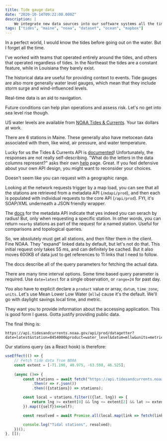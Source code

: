 ```yaml
---
title: Tide gauge data
date: "2020-10-14T09:22:00.000Z"
description: |
    We integrate new data sources into our software systems all the time, and thought it would be a good idea to start documenting the how and why. This one describes tide gauge data from NOAA.
tags: ["tides", "maine", "noaa", "dataset", "ocean", "mapbox"]
---
```


In a perfect world, I would know the tides before going out on the water. But I forget all the time. 

I've worked with teams that operated entirely around the tides, and others that operated regardless of tides. In the Northeast the tides are a constant feature, while in Louisiana they barely exist.

The historical data are useful for providing context to events. Tide gauges are also more generally water level gauges, which mean that they include storm surge and wind-influenced levels.

Real-time data is an aid to navigation.

Future conditions can help plan operations and assess risk. Let's no get into sea level rise though.

US water levels are available from [NOAA Tides & Currents](https://tidesandcurrents.noaa.gov/stations.html?type=Water+Levels#Maine). Your tax dollars at work. 

There are 6 stations in Maine. These generally also have metocean data associated with them, like wind, air pressure, and water temperature. 

Lucky for us the Tides & Currents API is [documented](https://api.tidesandcurrents.noaa.gov/api/prod/)! Unfortunately, the responses are not really self-describing. "What do the letters in the data columns represent?" asks their own [help](https://api.tidesandcurrents.noaa.gov/api/prod/responseHelp.html) page. Great. If you feel defensive about your own API design, you might want to reconsider your choices. 

Doesn't seem like you can request with a geographic range.

Looking at the network requests trigger by a map load, you can see that all the stations are retrieved from a metadata API (`/mdapi/prod`), and then each is populated with individual requests to the core API (`/api/prod`). FYI, it's SOAP/XML underneath a JSON friendly wrapper. 

The [docs](https://api.tidesandcurrents.noaa.gov/mdapi/prod/) for the metadata API indicate that yes indeed you can serach by radius! But, only when requesting a specific station. In other words, you can return `nearby` stations as part of the request for a named station. Useful for comparisons and topological queries.

So, we absolutely must get all stations, and then filter them in the client. Fine NOAA. They "expand" linked data by default, but let's not do that. This initial request only takes 55 ms, and can definitely be cached. But it also moves 600KB of data just to get references to 11 links that I need to follow. 

The docs describe all of the query parameters for fetching the actual data. 

There are many time interval options. Some time based query parameter is required. Use `date=latest` for a single observation, or `range=24` for past day. 

You also have to explicit declare a `product` value or array, `datum`, `time_zone`, `units`. Let's use Mean Lower Low Water (`mllw`) cause it's the default. We'll go with daylight savings local time, and metric.

They want you to provide information about the accessing application. This is good form I guess. Gotta justify providing public data.

The final thing is:
```
https://api.tidesandcurrents.noaa.gov/api/prod/datagetter?date=latest&station=8454000&product=water_level&datum=mllw&units=metric&time_zone=lst_ldt&application=oceanics.io&format=json
```



Our stations query (as a React hook) is therefore:

```JavaScript
useEffect(() => {
    // Fetch tide data from NOAA
    const extent = [-71.190, 40.975, -63.598, 46.525];
    
    (async ()=> {
        const stations = await fetch("https://api.tidesandcurrents.noaa.gov/mdapi/prod/webapi/stations.json?type=waterlevels")
            .then(r => r.json())
            .then(({stations}) => stations);

        const local = stations.filter(({lat, lng}) => {
            return lng >= extent[0] && lng <= extent[2] && lat >= extent[1] && lat <= extent[3];
        }).map(({self})=>self);

        const resolved = await Promise.all(local.map(link => fetch(link).then(r => r.json())));

        console.log("Tidal stations", resolved);
    })();
}, []);
```

